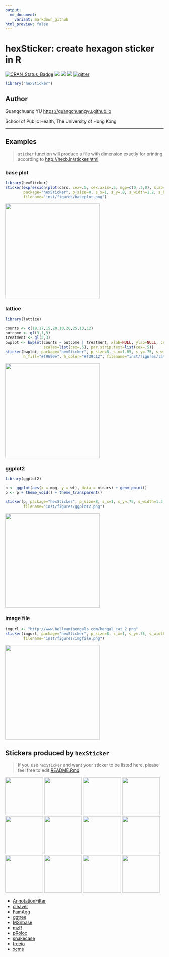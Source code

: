 ```yaml
---
output:
  md_document:
    variant: markdown_github
html_preview: false
---
```


<!-- README.md is generated from README.Rmd. Please edit that file -->


# hexSticker: create hexagon sticker in R


[![CRAN_Status_Badge](http://www.r-pkg.org/badges/version/hexSticker?color=green)](https://cran.r-project.org/package=hexSticker)
![](http://cranlogs.r-pkg.org/badges/grand-total/hexSticker?color=green)
![](http://cranlogs.r-pkg.org/badges/hexSticker?color=green)
![](http://cranlogs.r-pkg.org/badges/last-week/hexSticker?color=green)
[![gitter](https://img.shields.io/badge/GITTER-join%20chat-green.svg)](https://gitter.im/GuangchuangYu/Bioinformatics)


```r
library("hexSticker")
```


## Author

Guangchuang YU <https://guangchuangyu.github.io>

School of Public Health, The University of Hong Kong

----


## Examples

> `sticker` function will produce a file with dimension exactly for printing according to
> <http://hexb.in/sticker.html>


### base plot

```r
library(hexSticker)
sticker(expression(plot(cars, cex=.5, cex.axis=.5, mgp=c(0,.3,0), xlab="", ylab="")),
        package="hexSticker", p_size=8, s_x=1, s_y=.8, s_width=1.2, s_height=1,
        filename="inst/figures/baseplot.png")
```

<img src="inst/figures/baseplot.png" height="300"/>

### lattice

```r
library(lattice)

counts <- c(18,17,15,20,10,20,25,13,12)
outcome <- gl(3,1,9)
treatment <- gl(3,3)
bwplot <- bwplot(counts ~ outcome | treatment, xlab=NULL, ylab=NULL, cex=.5,
                 scales=list(cex=.5), par.strip.text=list(cex=.5))
sticker(bwplot, package="hexSticker", p_size=8, s_x=1.05, s_y=.75, s_width=2, s_height=1.5,
        h_fill="#f9690e", h_color="#f39c12", filename="inst/figures/lattice.png")
```

<img src="inst/figures/lattice.png" height="300"/>

### ggplot2

```r
library(ggplot2)

p <- ggplot(aes(x = mpg, y = wt), data = mtcars) + geom_point()
p <- p + theme_void() + theme_transparent()

sticker(p, package="hexSticker", p_size=8, s_x=1, s_y=.75, s_width=1.3, s_height=1,
        filename="inst/figures/ggplot2.png")
```

<img src="inst/figures/ggplot2.png" height="300"/>


### image file

```r
imgurl <- "http://www.belleamibengals.com/bengal_cat_2.png"
sticker(imgurl, package="hexSticker", p_size=8, s_x=1, s_y=.75, s_width=.6,
        filename="inst/figures/imgfile.png")
```

<img src="inst/figures/imgfile.png" height="300"/>


## Stickers produced by `hexSticker`

> If you use `hexSticker` and want your sticker to be listed here,
> please feel free to edit [README.Rmd](https://github.com/GuangchuangYu/hexSticker/edit/master/README.Rmd).


<img src="https://raw.githubusercontent.com/Bioconductor/BiocStickers/master/AnnotationFilter/AnnotationFilter_hl.png" height="120"/>
<img src="https://raw.githubusercontent.com/Bioconductor/BiocStickers/master/cleaver/cleaver.png" height="120"/>
<img src="https://raw.githubusercontent.com/Bioconductor/BiocStickers/master/FamAgg/FamAgg_hl.png" height="120"/>
<img src="https://raw.githubusercontent.com/Bioconductor/BiocStickers/master/ggtree/ggtree.png" height="120"/>
<img src="https://raw.githubusercontent.com/Bioconductor/BiocStickers/master/MSnbase/MSnbase.png" height="120"/>
<img src="https://raw.githubusercontent.com/Bioconductor/BiocStickers/master/mzR/mzR_hl.png" height="120"/>
<img src="https://raw.githubusercontent.com/Bioconductor/BiocStickers/master/pRoloc/pRoloc.png" height="120"/>
<img src="https://raw.githubusercontent.com/Bioconductor/BiocStickers/master/pRoloc/pRolocdata.png" height="120"/>
<img src="https://raw.githubusercontent.com/Bioconductor/BiocStickers/master/pRoloc/pRolocGUI.png" height="120"/>
<img src="https://github.com/Tazinho/snakecase/blob/master/snakecase05.png" height="120" />
<img src="https://raw.githubusercontent.com/Bioconductor/BiocStickers/master/treeio/treeio.png" height="120"/>
<img src="https://raw.githubusercontent.com/Bioconductor/BiocStickers/master/xcms/xcms_hl.png" height="120"/>


+ [AnnotationFilter](https://github.com/Bioconductor/BiocStickers/tree/master/AnnotationFilter)
+ [cleaver](https://github.com/Bioconductor/BiocStickers/tree/master/cleaver)
+ [FamAgg](https://github.com/Bioconductor/BiocStickers/tree/master/FamAgg)
+ [ggtree](https://github.com/Bioconductor/BiocStickers/tree/master/ggtree)
+ [MSnbase](https://github.com/Bioconductor/BiocStickers/tree/master/MSnbase)
+ [mzR](https://github.com/Bioconductor/BiocStickers/tree/master/mzR)
+ [pRoloc](https://github.com/Bioconductor/BiocStickers/tree/master/pRoloc)
+ [snakecase](https://github.com/Tazinho/snakecase)
+ [treeio](https://github.com/Bioconductor/BiocStickers/tree/master/treeio)
+ [xcms](https://github.com/Bioconductor/BiocStickers/tree/master/xcms)


